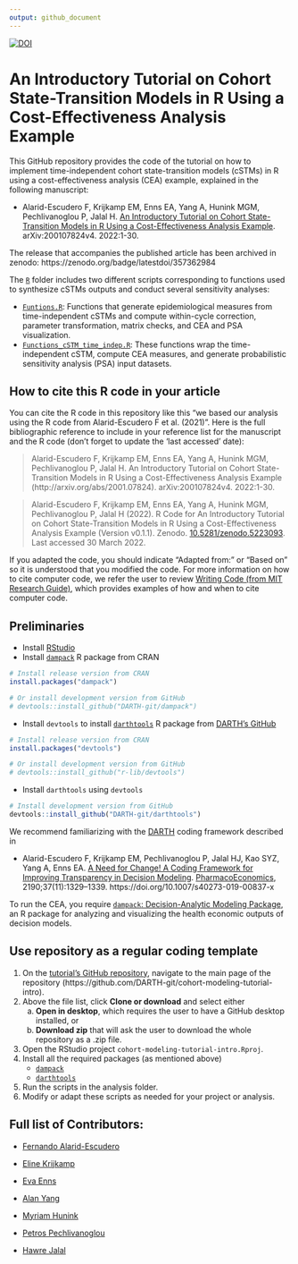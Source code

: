 ```yaml
---
output: github_document
---
```


<!-- README.md is generated from README.Rmd. Please edit that file -->
[![DOI](https://zenodo.org/badge/357362984.svg)](https://zenodo.org/badge/latestdoi/357362984)

# An Introductory Tutorial on Cohort State-Transition Models in R Using a Cost-Effectiveness Analysis Example

This GitHub repository provides the code of the tutorial on how to implement time-independent cohort state-transition models (cSTMs) in R using a cost-effectiveness analysis (CEA) example, explained in the following manuscript: 

- Alarid-Escudero F, Krijkamp EM, Enns EA, Yang A, Hunink MGM, Pechlivanoglou P, Jalal H. [An Introductory Tutorial on Cohort State-Transition Models in R Using a Cost-Effectiveness Analysis Example](http://arxiv.org/abs/2001.07824). arXiv:200107824v4. 2022:1-30.

The release that accompanies the published article has been archived in zenodo: https://zenodo.org/badge/latestdoi/357362984

The [`R`](https://github.com/DARTH-git/cohort-modeling-tutorial-intro/tree/main/R) folder includes two different scripts corresponding to functions used to synthesize cSTMs outputs and conduct several sensitivity analyses:

   - [`Funtions.R`](https://github.com/DARTH-git/cohort-modeling-tutorial-intro/blob/main/R/Functions.R): Functions that generate epidemiological measures from time-independent cSTMs and compute within-cycle correction, parameter transformation, matrix checks, and CEA and PSA visualization.
   - [`Functions_cSTM_time_indep.R`](https://github.com/DARTH-git/cohort-modeling-tutorial-intro/blob/main/R/Functions_cSTM_time_indep.R): These functions wrap the time-independent cSTM, compute CEA measures, and generate probabilistic sensitivity analysis (PSA) input datasets.

## How to cite this R code in your article

You can cite the R code in this repository like this "we based our analysis using the R code from Alarid-Escudero F et al. (2021)". Here is the full bibliographic reference to include in your reference list for the manuscript and the R code (don't forget to update the 'last accessed' date):

> Alarid-Escudero F, Krijkamp EM, Enns EA, Yang A, Hunink MGM, Pechlivanoglou P, Jalal H. An Introductory Tutorial on Cohort State-Transition Models in R Using a Cost-Effectiveness Analysis Example (http://arxiv.org/abs/2001.07824). arXiv:200107824v4. 2022:1-30. 

> Alarid-Escudero F, Krijkamp EM, Enns EA, Yang A, Hunink MGM, Pechlivanoglou P, Jalal H (2022). R Code for An Introductory Tutorial on Cohort State-Transition Models in R Using a Cost-Effectiveness Analysis Example (Version v0.1.1). Zenodo. [10.5281/zenodo.5223093](https://www.doi.org/10.5281/zenodo.5223093). Last accessed 30 March 2022.

If you adapted the code, you should indicate "Adapted from:" or "Based on" so it is understood that you modified the code. For more information on how to cite computer code, we refer the user to review [Writing Code (from MIT Research Guide)](https://integrity.mit.edu/handbook/writing-code), which provides examples of how and when to cite computer code.

## Preliminaries
- Install [RStudio](https://www.rstudio.com/products/rstudio/download/)
- Install [`dampack`](https://cran.r-project.org/web/packages/dampack/index.html) R package from CRAN
```r
# Install release version from CRAN
install.packages("dampack")

# Or install development version from GitHub
# devtools::install_github("DARTH-git/dampack")
```
- Install `devtools` to install [`darthtools`](https://github.com/DARTH-git/darthtools) R package from [DARTH's GitHub](https://github.com/DARTH-git)
```r
# Install release version from CRAN
install.packages("devtools")

# Or install development version from GitHub
# devtools::install_github("r-lib/devtools")
```
- Install `darthtools` using `devtools`
```r
# Install development version from GitHub
devtools::install_github("DARTH-git/darthtools")
```
We recommend familiarizing with the [DARTH](http://darthworkgroup.com) coding framework described in 

- Alarid-Escudero F, Krijkamp EM, Pechlivanoglou P, Jalal HJ, Kao SYZ, Yang A, Enns EA. [A Need for Change! A Coding Framework for Improving Transparency in Decision Modeling](https://link.springer.com/article/10.1007/s40273-019-00837-x). [PharmacoEconomics](https://www.springer.com/journal/40273), 2190;37(11):1329–1339. https://doi.org/10.1007/s40273-019-00837-x

To run the CEA, you require [`dampack`: Decision-Analytic Modeling Package](https://cran.r-project.org/web/packages/dampack/index.html), an R package for analyzing and visualizing the health economic outputs of decision models.

## Use repository as a regular coding template
1. On the [tutorial's GitHub repository](https://github.com/DARTH-git/cohort-modeling-tutorial-intro), navigate to the main page of the repository (https://github.com/DARTH-git/cohort-modeling-tutorial-intro).
2. Above the file list, click **Clone or download** and select either 
    a. **Open in desktop**, which requires the user to have a GitHub desktop installed, or
    b. **Download zip** that will ask the user to download the whole repository as a .zip file.
3. Open the RStudio project `cohort-modeling-tutorial-intro.Rproj`.
4. Install all the required packages (as mentioned above)
    - [`dampack`](https://cran.r-project.org/web/packages/dampack/index.html)
    - [`darthtools`](https://github.com/DARTH-git/darthtools)
5. Run the scripts in the analysis folder.
6. Modify or adapt these scripts as needed for your project or analysis.

## Full list of Contributors:

  * [Fernando Alarid-Escudero](https://github.com/feralaes)
  
  * [Eline Krijkamp](https://github.com/krijkamp) 

  * [Eva Enns](https://github.com/evaenns)
  
  * [Alan Yang](https://github.com/alanyang0924)  
  
  * [Myriam Hunink](http://www.erasmus-epidemiology.nl/people/profile.php?id=45)
  
  * [Petros Pechlivanoglou](https://github.com/ppehli)
  
  * [Hawre Jalal](https://github.com/hjalal)
